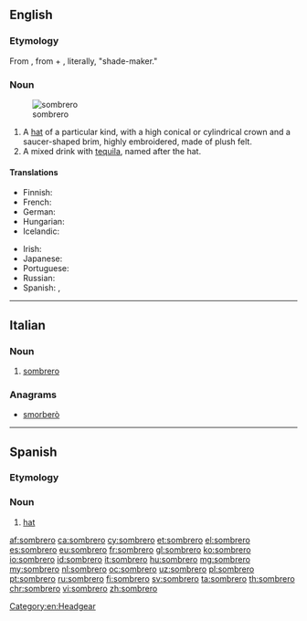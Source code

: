 ==English==

===Etymology===
From {{etyl|es|en}} {{term|sombrero||hat|lang=es}}, from {{term|sombra||shadow, shade|lang=es}} + {{term|-ero|lang=es}}, literally, "shade-maker."

===Noun===
{{en-noun}}
[[File:Sombrero (PSF).png|thumb|sombrero]]

# A [[hat]] of a particular kind, with a high conical or cylindrical crown and a saucer-shaped brim, highly embroidered, made of plush felt.
# A mixed drink with [[tequila]], named after the hat.

====Translations====
{{trans-top|hat}}
* Finnish: {{t+|fi|sombrero}}
* French: {{t+|fr|sombréro|m}}
* German: {{t+|de|Sombrero}}
* Hungarian: {{t|hu|szombréró}}
* Icelandic: {{t|is|mexíkanahattur|m}}
{{trans-mid}}
* Irish: {{t|ga|soimbréaró}}
* Japanese: {{t|ja|ソンブレロ|tr=sonburero}}
* Portuguese: {{t|pt|sombreiro|m}}
* Russian: {{t+|ru|сомбреро|n|tr=sombréro}}
* Spanish: {{t|es|sombrero mexicano|m}}, {{qualifier|Mexico}} {{t|es|sombrero de charro|m}}
{{trans-bottom}}

{{trans-top|drink}}
{{trans-mid}}
{{trans-bottom}}

[[Category:en:Headgear]]

----

==Italian==

===Noun===
{{it-noun|m|sombreri}}

# [[#English|sombrero]]

===Anagrams===
* [[smorberò#Italian|smorberò]]

----
==Spanish==

===Etymology===
{{suffix|sombra|ero|lang=es}}

===Noun===
{{es-noun|m|sombreros}}

# [[hat]]

[[af:sombrero]]
[[ca:sombrero]]
[[cy:sombrero]]
[[et:sombrero]]
[[el:sombrero]]
[[es:sombrero]]
[[eu:sombrero]]
[[fr:sombrero]]
[[gl:sombrero]]
[[ko:sombrero]]
[[io:sombrero]]
[[id:sombrero]]
[[it:sombrero]]
[[hu:sombrero]]
[[mg:sombrero]]
[[my:sombrero]]
[[nl:sombrero]]
[[oc:sombrero]]
[[uz:sombrero]]
[[pl:sombrero]]
[[pt:sombrero]]
[[ru:sombrero]]
[[fi:sombrero]]
[[sv:sombrero]]
[[ta:sombrero]]
[[th:sombrero]]
[[chr:sombrero]]
[[vi:sombrero]]
[[zh:sombrero]]